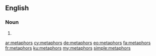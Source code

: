 ==English==

===Noun===
{{head|en|noun plural form}}

# {{plural of|metaphor|lang=en}}

[[ar:metaphors]]
[[cy:metaphors]]
[[de:metaphors]]
[[eo:metaphors]]
[[fa:metaphors]]
[[fr:metaphors]]
[[ku:metaphors]]
[[my:metaphors]]
[[simple:metaphors]]